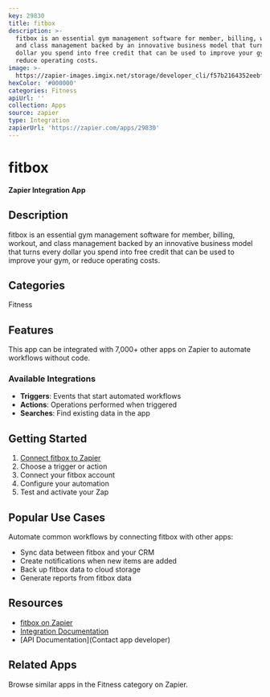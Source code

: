 ```yaml
---
key: 29830
title: fitbox
description: >-
  fitbox is an essential gym management software for member, billing, workout,
  and class management backed by an innovative business model that turns every
  dollar you spend into free credit that can be used to improve your gym, or
  reduce operating costs.
image: >-
  https://zapier-images.imgix.net/storage/developer_cli/f57b2164352eebf4b22c012f9ca115ac.png?auto=format%2Ccompress&ixlib=python-3.0.0&q=50
hexColor: '#000000'
categories: Fitness
apiUrl: ''
collection: Apps
source: zapier
type: Integration
zapierUrl: 'https://zapier.com/apps/29830'
---
```

# fitbox

**Zapier Integration App**

## Description

fitbox is an essential gym management software for member, billing, workout, and class management backed by an innovative business model that turns every dollar you spend into free credit that can be used to improve your gym, or reduce operating costs.

## Categories

Fitness

## Features

This app can be integrated with 7,000+ other apps on Zapier to automate workflows without code.

### Available Integrations

- **Triggers**: Events that start automated workflows
- **Actions**: Operations performed when triggered
- **Searches**: Find existing data in the app

## Getting Started

1. [Connect fitbox to Zapier](https://zapier.com/apps/29830)
2. Choose a trigger or action
3. Connect your fitbox account
4. Configure your automation
5. Test and activate your Zap

## Popular Use Cases

Automate common workflows by connecting fitbox with other apps:

- Sync data between fitbox and your CRM
- Create notifications when new items are added
- Back up fitbox data to cloud storage
- Generate reports from fitbox data

## Resources

- [fitbox on Zapier](https://zapier.com/apps/29830)
- [Integration Documentation](https://zapier.com/apps/29830/integrations)
- [API Documentation](Contact app developer)

## Related Apps

Browse similar apps in the Fitness category on Zapier.
